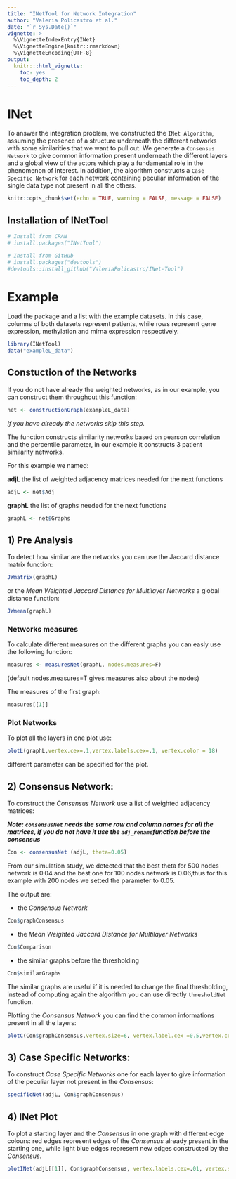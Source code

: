 ```yaml
---
title: "INetTool for Network Integration"
author: "Valeria Policastro et al."
date: "`r Sys.Date()`"
vignette: >
  %\VignetteIndexEntry{INet}
  %\VignetteEngine{knitr::rmarkdown}
  %\VignetteEncoding{UTF-8}
output:
  knitr:::html_vignette:
    toc: yes
    toc_depth: 2
---
```


# INet

To answer the integration problem, we constructed the `INet Algorithm`, assuming the presence of a structure underneath the different networks with some similarities that we want to pull out. We generate a `Consensus Network` to give common information present underneath the different layers and a global view of the actors which play a fundamental role in the phenomenon of interest. In addition, the algorithm constructs a `Case Specific Network` for each network containing peculiar information of the single data type not present in all the others.

```r
knitr::opts_chunk$set(echo = TRUE, warning = FALSE, message = FALSE)
```

## Installation of INetTool

```r
# Install from CRAN 
# install.packages("INetTool")

# Install from GitHub
# install.packages("devtools")
#devtools::install_github("ValeriaPolicastro/INet-Tool")

```

# Example

Load the package and a list with the example datasets. In this case, columns of both datasets represent patients, while rows represent gene expression, methylation and mirna expression respectively.

```r
library(INetTool)
data("exampleL_data")
```

## Constuction of the Networks

If you do not have already the weighted networks, as in our example, you can construct them throughout this function:

```r
net <- constructionGraph(exampleL_data)
```

*If you have already the networks skip this step.*

The function constructs similarity networks based on pearson correlation and the percentile parameter, in our example it constructs 3 patient similarity networks.

For this example we named:

**adjL** the list of weighted adjacency matrices needed for the next functions

```r
adjL <- net$Adj
```

**graphL** the list of graphs needed for the next functions

```r
graphL <- net$Graphs
```

## 1) Pre Analysis

To detect how similar are the networks you can use the Jaccard distance matrix function:

```r
JWmatrix(graphL)
```

or the *Mean Weighted Jaccard Distance for Multilayer Networks* a global distance function:

```r
JWmean(graphL)
```

### Networks measures

To calculate different measures on the different graphs you can easly use the following function:

```r
measures <- measuresNet(graphL, nodes.measures=F)
```

(default nodes.measures=T gives measures also about the nodes)

The measures of the first graph:

```r
measures[[1]] 
```

### Plot Networks

To plot all the layers in one plot use:

```r
plotL(graphL,vertex.cex=.1,vertex.labels.cex=.1, vertex.color = 18)
```

different parameter can be specified for the plot.

## 2) Consensus Network:

To construct the *Consensus Network* use a list of weighted adjacency matrices:

***Note: `consensusNet` needs the same row and column names for all the matrices, if you do not have it use the `adj_rename`function before the consensus***

```r
Con <- consensusNet (adjL, theta=0.05) 

```

From our simulation study, we detected that the best theta for 500 nodes network is 0.04 and the best one for 100 nodes network is 0.06,thus for this example with 200 nodes we setted the parameter to 0.05.

The output are:

-   the *Consensus Network*

```r
Con$graphConsensus 
```

-   the *Mean Weighted Jaccard Distance for Multilayer Networks*

```r
Con$Comparison
```

-   the similar graphs before the thresholding

```r
Con$similarGraphs
```

The similar graphs are useful if it is needed to change the final thresholding, instead of computing again the algorithm you can use directly `thresholdNet` function.

Plotting the *Consensus Network* you can find the common informations present in all the layers:

```r
plotC(Con$graphConsensus,vertex.size=6, vertex.label.cex =0.5,vertex.color = 18)
```

## 3) Case Specific Networks:

To construct *Case Specific Networks* one for each layer to give information of the peculiar layer not present in the *Consensus*:

```r
specificNet(adjL, Con$graphConsensus)
```

## 4) INet Plot

To plot a starting layer and the *Consensus* in one graph with different edge colours: red edges represent edges of the *Consensus* already present in the starting one, while light blue edges represent new edges constructed by the *Consensus*.

```r
plotINet(adjL[[1]], Con$graphConsensus, vertex.labels.cex=.01, vertex.size=2)
```
